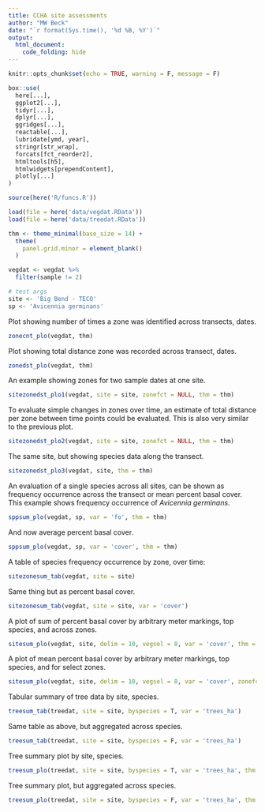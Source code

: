 ```yaml
---
title: CCHA site assessments
author: "MW Beck"
date: "`r format(Sys.time(), '%d %B, %Y')`"
output: 
  html_document:
    code_folding: hide
---
```


```r
knitr::opts_chunk$set(echo = TRUE, warning = F, message = F)

box::use(
  here[...], 
  ggplot2[...], 
  tidyr[...],
  dplyr[...], 
  ggridges[...],
  reactable[...],
  lubridate[ymd, year], 
  stringr[str_wrap],
  forcats[fct_reorder2], 
  htmltools[h5], 
  htmlwidgets[prependContent],
  plotly[...]
)

source(here('R/funcs.R'))

load(file = here('data/vegdat.RData'))
load(file = here('data/treedat.RData'))

thm <- theme_minimal(base_size = 14) + 
  theme(
    panel.grid.minor = element_blank() 
  )

vegdat <- vegdat %>% 
  filter(sample != 2)

# test args
site <- 'Big Bend - TECO'
sp <- 'Avicennia germinans'
```

Plot showing number of times a zone was identified across transects, dates.

```r
zonecnt_plo(vegdat, thm)
```

Plot showing total distance zone was recorded across transect, dates.

```r
zonedst_plo(vegdat, thm)
```

An example showing zones for two sample dates at one site. 

```r
sitezonedst_plo1(vegdat, site = site, zonefct = NULL, thm = thm)
```

To evaluate simple changes in zones over time, an estimate of total distance per zone between time points could be evaluated.  This is also very similar to the previous plot.

```r
sitezonedst_plo2(vegdat, site = site, zonefct = NULL, thm = thm)
```

The same site, but showing species data along the transect.

```r
sitezonedst_plo3(vegdat, site, thm = thm)
```

An evaluation of a single species across all sites, can be shown as frequency occurrence across the transect or mean percent basal cover. This example shows frequency occurrence of *Avicennia germinans*. 

```r
sppsum_plo(vegdat, sp, var = 'fo', thm = thm)
```

And now average percent basal cover. 

```r
sppsum_plo(vegdat, sp, var = 'cover', thm = thm)
```

A table of species frequency occurrence by zone, over time: 

```r
sitezonesum_tab(vegdat, site = site)
```

Same thing but as percent basal cover.

```r
sitezonesum_tab(vegdat, site = site, var = 'cover')
```

A plot of sum of percent basal cover by arbitrary meter markings, top species, and across zones.

```r
sitesum_plo(vegdat, site, delim = 10, vegsel = 8, var = 'cover', thm = thm, delimtyp = 'Number')
```

A plot of mean percent basal cover by arbitrary meter markings, top species, and for select zones.

```r
sitesum_plo(vegdat, site, delim = 10, vegsel = 8, var = 'cover', zonefct = c('A: Mangrove Fringe', 'G: Coastal Upland'), thm = thm,  delimtyp = 'Number')
```

Tabular summary of tree data by site, species.

```r
treesum_tab(treedat, site = site, byspecies = T, var = 'trees_ha')
```

Same table as above, but aggregated across species.

```r
treesum_tab(treedat, site = site, byspecies = F, var = 'trees_ha')
```

Tree summary plot by site, species.

```r
treesum_plo(treedat, site = site, byspecies = T, var = 'trees_ha', thm = thm)
```

Tree summary plot, but aggregated across species.

```r
treesum_plo(treedat, site = site, byspecies = F, var = 'trees_ha', thm = thm)
```
